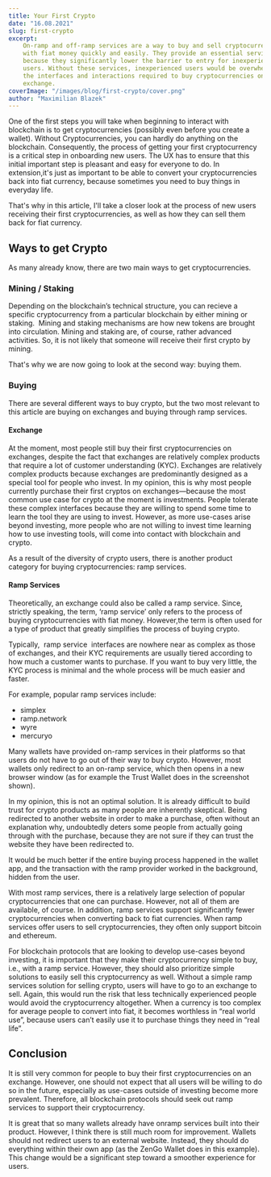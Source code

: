 ```yaml
---
title: Your First Crypto
date: "16.08.2021"
slug: first-crypto
excerpt:
    On-ramp and off-ramp services are a way to buy and sell cryptocurrencies
    with fiat money quickly and easily. They provide an essential service
    because they significantly lower the barrier to entry for inexperienced
    users. Without these services, inexperienced users would be overwhelmed with
    the interfaces and interactions required to buy cryptocurrencies on an
    exchange.
coverImage: "/images/blog/first-crypto/cover.png"
author: "Maximilian Blazek"
---
```


One of the first steps you will take when beginning to interact with blockchain
is to get cryptocurrencies (possibly even before you create a wallet). Without
Cryptocurrencies, you can hardly do anything on the blockchain. Consequently,
the process of getting your first cryptocurrency is a critical step in
onboarding new users. The UX has to ensure that this initial important step is
pleasant and easy for everyone to do. In extension,it's just as important to be
able to convert your cryptocurrencies back into fiat currency, because sometimes
you need to buy things in everyday life.

That's why in this article, I'll take a closer look at the process of new users
receiving their first cryptocurrencies, as well as how they can sell them back
for fiat currency.

## Ways to get Crypto

As many already know, there are two main ways to get cryptocurrencies.

### Mining / Staking

Depending on the blockchain’s technical structure, you can recieve a specific
cryptocurrency from a particular blockchain by either mining or staking.  Mining
and staking mechanisms are how new tokens are brought into circulation. Mining
and staking are, of course, rather advanced activities. So, it is not likely
that someone will receive their first crypto by mining.

That's why we are now going to look at the second way: buying them.

### Buying

There are several different ways to buy crypto, but the two most relevant to
this article are buying on exchanges and buying through ramp services.

#### Exchange

At the moment, most people still buy their first cryptocurrencies on exchanges,
despite the fact that exchanges are relatively complex products that require a
lot of customer understanding (KYC). Exchanges are relatively complex products
because exchanges are predominantly designed as a special tool for people who
invest. In my opinion, this is why most people currently purchase their first
cryptos on exchanges—because the most common use case for crypto at the moment
is investments. People tolerate these complex interfaces because they are
willing to spend some time to learn the tool they are using to invest. However,
as more use-cases arise beyond investing, more people who are not willing to
invest time learning how to use investing tools, will come into contact with
blockchain and crypto.

As a result of the diversity of crypto users, there is another product category
for buying cryptocurrencies: ramp services.

#### Ramp Services

Theoretically, an exchange could also be called a ramp service. Since, strictly
speaking, the term, ‘ramp service’ only refers to the process of buying
cryptocurrencies with fiat money. However,the term is often used for a type of
product that greatly simplifies the process of buying crypto.

Typically,  ramp service  interfaces are nowhere near as complex as those of
exchanges, and their KYC requirements are usually tiered according to how much a
customer wants to purchase. If you want to buy very little, the KYC process is
minimal and the whole process will be much easier and faster.

For example, popular ramp services include:

- simplex
- ramp.network
- wyre
- mercuryo

<FloatImage src="/images/blog/first-crypto/img1.jpg" alt="Trust Wallet interface showing crypto purchase options" direction="right">
  Many wallets have provided on-ramp services in their platforms so that users do not have to go out of their way to buy crypto. However, most wallets only redirect to an on-ramp service, which then opens in a new browser window (as for example the Trust Wallet does in the screenshot shown).

In my opinion, this is not an optimal solution. It is already difficult to build
trust for crypto products as many people are inherently skeptical. Being
redirected to another website in order to make a purchase, often without an
explanation why, undoubtedly deters some people from actually going through with
the purchase, because they are not sure if they can trust the website they have
been redirected to.

It would be much better if the entire buying process happened in the wallet app,
and the transaction with the ramp provider worked in the background, hidden from
the user.

With most ramp services, there is a relatively large selection of popular
cryptocurrencies that one can purchase. However, not all of them are available,
of course. In addition, ramp services support significantly fewer
cryptocurrencies when converting back to fiat currencies. When ramp services
offer users to sell cryptocurrencies, they often only support bitcoin and
ethereum.

For blockchain protocols that are looking to develop use-cases beyond investing,
it is important that they make their cryptocurrency simple to buy, i.e., with a
ramp service. However, they should also prioritize simple solutions to easily
sell this cryptocurrency as well. Without a simple ramp services solution for
selling crypto, users will have to go to an exchange to sell. Again, this would
run the risk that less technically experienced people would avoid the
cryptocurrency altogether. When a currency is too complex for average people to
convert into fiat, it becomes worthless in “real world use”, because users can’t
easily use it to purchase things they need in “real life”.

</FloatImage>

## Conclusion

<FloatImage src="/images/blog/first-crypto/img2.jpg" alt="ZenGo Wallet interface showing in-app crypto purchase" direction="right">
  It is still very common for people to buy their first cryptocurrencies on an exchange. However, one should not expect that all users will be willing to do so in the future, especially as use-cases outside of investing become more prevalent. Therefore, all blockchain protocols should seek out ramp services to support their cryptocurrency.

It is great that so many wallets already have onramp services built into their
product. However, I think there is still much room for improvement. Wallets
should not redirect users to an external website. Instead, they should do
everything within their own app (as the ZenGo Wallet does in this example). This
change would be a significant step toward a smoother experience for users.

</FloatImage>
